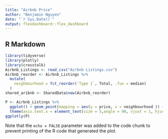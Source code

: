 ---
title: "Airbnb Price"
author: "Benjamin Nguyen"
date: "`r Sys.Date()`"
output: flexdashboard::flex_dashboard
---

## R Markdown



```{r setup, include = FALSE}
library(tidyverse)
library(plotly)
library(crosstalk)
Airbnb_Listings <- read_csv("Airbnb Listings.csv")
Airbnb_reorder <- Airbnb_Listings %>%
  mutate(
    neighbourhood = fct_reorder(`Type 1`, Total, .fun = median)
  )
shared_aribnb <- SharedData$new(Airbnb_reorder)

```



```{r}
P <- Airbnb_Listings %>%
  ggplot() + geom_point(mapping = aes(y = price, x = neighbourhood )) +
  theme(axis.text.x = element_text(size = 5,angle = 90, vjust = 1, hjust=1))
ggplotly(P)
```


Note that the `echo = FALSE` parameter was added to the code chunk to prevent printing of the R code that generated the plot.
